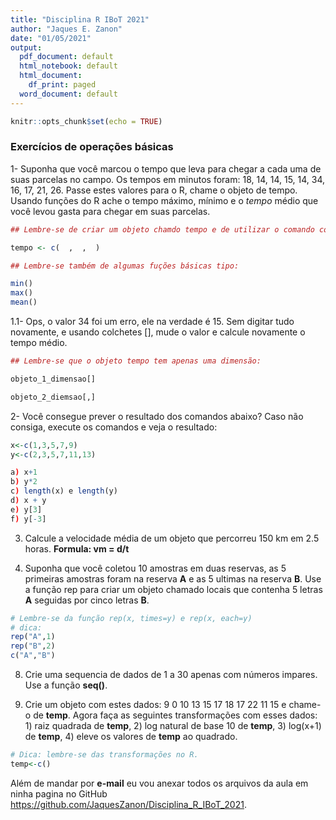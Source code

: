 ---
title: "Disciplina R IBoT 2021"
author: "Jaques E. Zanon"
date: "01/05/2021"
output:
  pdf_document: default
  html_notebook: default
  html_document:
    df_print: paged
  word_document: default
---

```{r setup, include=FALSE}
knitr::opts_chunk$set(echo = TRUE)
```

### Exercícios de operações básicas

1- Suponha que você marcou o tempo que leva para chegar a cada uma de suas parcelas no campo. Os tempos em minutos foram: 18, 14, 14, 15, 14, 34, 16, 17, 21, 26. Passe estes valores para o R, chame o objeto de tempo. Usando funções do R ache o tempo máximo, mínimo e o *tempo* médio que você levou gasta para chegar em suas parcelas.


```{r um,eval=FALSE}
## Lembre-se de criar um objeto chamdo tempo e de utilizar o comando concatenar:

tempo <- c(  ,  ,  )

## Lembre-se também de algumas fuções básicas tipo:

min()
max()
mean()

```


1.1- Ops, o valor 34 foi um erro, ele na verdade é 15. Sem digitar tudo novamente, e usando colchetes [], mude o valor e calcule novamente o tempo médio.

```{r dois,eval=FALSE}
## Lembre-se que o objeto tempo tem apenas uma dimensão:

objeto_1_dimensao[]

objeto_2_diemsao[,]

```

2- Você consegue prever o resultado dos comandos abaixo? Caso não consiga, execute os comandos e veja o resultado:

```{r tres,eval=FALSE}
x<-c(1,3,5,7,9)
y<-c(2,3,5,7,11,13)

a) x+1
b) y*2
c) length(x) e length(y)
d) x + y
e) y[3]
f) y[-3]

```

3. Calcule a velocidade média de um objeto que percorreu 150 km em 2.5 horas. **Formula: vm = d/t**

4. Suponha que você coletou 10 amostras em duas reservas, as 5 primeiras amostras foram na reserva **A** e as 5 ultimas na reserva **B**. Use a função rep para criar um objeto chamado locais que contenha 5 letras **A** seguidas por cinco letras **B**.

```{r quatro,eval=FALSE}
# Lembre-se da função rep(x, times=y) e rep(x, each=y)
# dica:
rep("A",1)
rep("B",2)
c("A","B")

```

8. Crie uma sequencia de dados de 1 a 30 apenas com números impares. Use a função **seq()**.

9. Crie um objeto com estes dados: 9 0 10 13 15 17 18 17 22 11 15 e chame-o de **temp**. Agora faça as seguintes transformações com esses dados: 1) raiz quadrada de **temp**, 2) log natural de base 10 de **temp**, 3) log(x+1) de **temp**, 4) eleve os valores de **temp** ao quadrado.

```{r cinco,eval=FALSE}
# Dica: lembre-se das transformações no R.
temp<-c()

```

Além de mandar por **e-mail** eu vou anexar todos os arquivos da aula em ninha pagina no GitHub [https://github.com/JaquesZanon/Disciplina_R_IBoT_2021](https://github.com/JaquesZanon/Disciplina_R_IBoT_2021).






